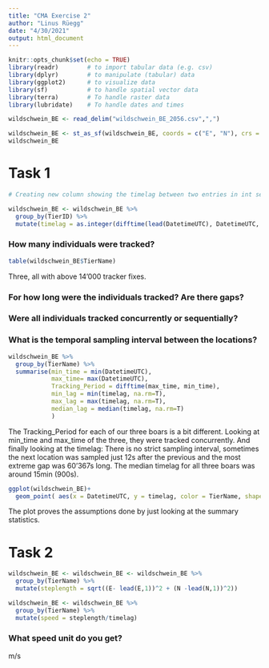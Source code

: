 ```yaml
---
title: "CMA Exercise 2"
author: "Linus Rüegg"
date: "4/30/2021"
output: html_document
---
```


```r
knitr::opts_chunk$set(echo = TRUE)
library(readr)        # to import tabular data (e.g. csv)
library(dplyr)        # to manipulate (tabular) data
library(ggplot2)      # to visualize data
library(sf)           # to handle spatial vector data
library(terra)        # To handle raster data
library(lubridate)    # To handle dates and times
```

```r
wildschwein_BE <- read_delim("wildschwein_BE_2056.csv",",")

wildschwein_BE <- st_as_sf(wildschwein_BE, coords = c("E", "N"), crs = 2056, remove = FALSE)
wildschwein_BE
```

# Task 1
```r
# Creating new column showing the timelag between two entries in int seconds

wildschwein_BE <- wildschwein_BE %>%
  group_by(TierID) %>%
  mutate(timelag = as.integer(difftime(lead(DatetimeUTC), DatetimeUTC, units = "secs")))

```

### How many individuals were tracked?
```r
table(wildschwein_BE$TierName)
```
Three, all with above 14'000 tracker fixes.


### For how long were the individuals tracked? Are there gaps?
### Were all individuals tracked concurrently or sequentially?
### What is the temporal sampling interval between the locations?

```r
wildschwein_BE %>%
  group_by(TierName) %>%
  summarise(min_time = min(DatetimeUTC),
            max_time= max(DatetimeUTC),
            Tracking_Period = difftime(max_time, min_time),
            min_lag = min(timelag, na.rm=T),
            max_lag = max(timelag, na.rm=T),
            median_lag = median(timelag, na.rm=T)
            )
```
The Tracking_Period for each of our three boars is a bit different.
Looking at min_time and max_time of the three, they were tracked concurrently.
And finally looking at the timelag: There is no strict sampling interval, sometimes the next location was sampled just 12s after the previous and the most extreme gap was 60'367s long. The median timelag for all three boars was around 15min (900s).

```r
ggplot(wildschwein_BE)+
  geom_point( aes(x = DatetimeUTC, y = timelag, color = TierName, shape = TierName))
```
The plot proves the assumptions done by just looking at the summary statistics.

# Task 2
```r
wildschwein_BE <- wildschwein_BE <- wildschwein_BE %>%
  group_by(TierName) %>%
  mutate(steplength = sqrt((E- lead(E,1))^2 + (N -lead(N,1))^2))
```

```r
wildschwein_BE <- wildschwein_BE %>%
  group_by(TierName) %>%
  mutate(speed = steplength/timelag)
```
### What speed unit do you get?
m/s
